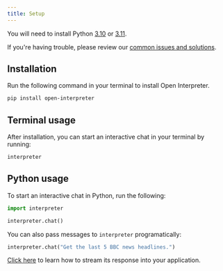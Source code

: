 ```yaml
---
title: Setup
---
```


<Check> You will need to install Python [3.10](https://chat.openai.com/share/019abc2b-78bf-4477-a315-a61672247651) or [3.11](https://chat.openai.com/share/019abc2b-78bf-4477-a315-a61672247651).</Check>

<Info>If you're having trouble, please review our [common issues and solutions](https://github.com/KillianLucas/open-interpreter/issues/164).</Info>

## Installation

Run the following command in your terminal to install Open Interpreter.

```bash
pip install open-interpreter
```

## Terminal usage

After installation, you can start an interactive chat in your terminal by running:

```bash
interpreter
```

## Python usage

To start an interactive chat in Python, run the following:

```python
import interpreter

interpreter.chat()
```

You can also pass messages to `interpreter` programatically:

```python
interpreter.chat("Get the last 5 BBC news headlines.")
```

[Click here](/usage/python/streaming-response) to learn how to stream its response into your application.